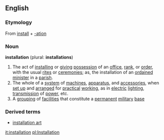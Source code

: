 ==English==

===Etymology===
From [[install]] + [[-ation]]

===Noun===
'''installation''' (plural: '''installations''')

#The act of [[installing]] or [[giving]] [[possession]] of an [[office]], [[rank]], or [[order]], with the usual [[rite]]s or [[ceremonies]]; as, the installation of an [[ordain]]ed [[minister]] in a [[parish]].
#The whole of a [[system]] of [[machine]]s, [[apparatus]], and [[accessories]], when [[set up]] and [[arrange]]d for [[practical]] [[working]], as in [[electric]] [[lighting]], [[transmission]] of [[power]], etc.
#A [[grouping]] of [[facilities]] that constitute a [[permanent]] [[military]] [[base]]

===Derived terms===
*[[installation art]]
[[it:installation]]
[[pl:Installation]]